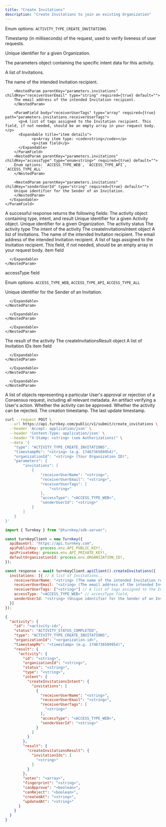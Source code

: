 ```yaml
---
title: "Create Invitations"
description: "Create Invitations to join an existing Organization"
---
```



<EndpointPath type="submit" path="create_invitations" />

<Authorizations />

<H3Bordered text="Body" />

<ParamField body="type" type="enum<string>" required={true}>

Enum options: `ACTIVITY_TYPE_CREATE_INVITATIONS`
</ParamField>

<ParamField body="timestampMs" type="string" required={true}>

Timestamp (in milliseconds) of the request, used to verify liveness of user requests.
</ParamField>

<ParamField body="organizationId" type="string" required={true}>

Unique identifier for a given Organization.
</ParamField>

<ParamField body="parameters" type="object" required={true} path="parameters">
  <p>The parameters object containing the specific intent data for this activity.</p>
  <Expandable title="details">
    <ParamField body="invitations" type="array" required={true} path="parameters.invitations">
      <p>A list of Invitations.</p>
      <Expandable title="item details">
        <NestedParam parentKey="parameters.invitations" childKey="receiverUserName" type="string" required={true} default="">
        The name of the intended Invitation recipient.
        </NestedParam>
        
        <NestedParam parentKey="parameters.invitations" childKey="receiverUserEmail" type="string" required={true} default="">
        The email address of the intended Invitation recipient.
        </NestedParam>
        
        <ParamField body="receiverUserTags" type="array" required={true} path="parameters.invitations.receiverUserTags">
          <p>A list of tags assigned to the Invitation recipient. This field, if not needed, should be an empty array in your request body.</p>
          <Expandable title="item details">
                <p>Array item type: <code>string</code></p>
                <p>item field</p>
          </Expandable>
        </ParamField>
        <NestedParam parentKey="parameters.invitations" childKey="accessType" type="enum<string>" required={true} default="">
        Enum options: `ACCESS_TYPE_WEB`, `ACCESS_TYPE_API`, `ACCESS_TYPE_ALL`
        </NestedParam>
        
        <NestedParam parentKey="parameters.invitations" childKey="senderUserId" type="string" required={true} default="">
        Unique identifier for the Sender of an Invitation.
        </NestedParam>
      </Expandable>
    </ParamField>
  </Expandable>
</ParamField>

<H3Bordered text="Response" />
A successful response returns the following fields:

<ResponseField name="activity" type="object" required={true}>
  The activity object containing type, intent, and result
  <Expandable title="activity details">
    <NestedParam parentKey="activity" childKey="id" type="string" required={true}>
Unique identifier for a given Activity object.
</NestedParam>
<NestedParam parentKey="activity" childKey="organizationId" type="string" required={true}>
Unique identifier for a given Organization.
</NestedParam>
<NestedParam parentKey="activity" childKey="status" type="string" required={true}>
The activity status
</NestedParam>
<NestedParam parentKey="activity" childKey="type" type="string" required={true}>
The activity type
</NestedParam>
<NestedParam parentKey="activity" childKey="intent" type="object" required={true}>
      The intent of the activity
      <Expandable title="intent details">
        <NestedParam parentKey="activity.intent" childKey="createInvitationsIntent" type="object" required={true}>
      The createInvitationsIntent object
      <Expandable title="createInvitationsIntent details">
        <NestedParam parentKey="activity.intent.createInvitationsIntent" childKey="invitations" type="array" required={true}>
      A list of Invitations.
      <Expandable title="invitations details">
        <NestedParam parentKey="activity.intent.createInvitationsIntent.invitations" childKey="receiverUserName" type="string" required={true}>
The name of the intended Invitation recipient.
</NestedParam>
<NestedParam parentKey="activity.intent.createInvitationsIntent.invitations" childKey="receiverUserEmail" type="string" required={true}>
The email address of the intended Invitation recipient.
</NestedParam>
<NestedParam parentKey="activity.intent.createInvitationsIntent.invitations" childKey="receiverUserTags" type="array" required={true}>
      A list of tags assigned to the Invitation recipient. This field, if not needed, should be an empty array in your request body.
      <Expandable title="receiverUserTags details">
        <NestedParam parentKey="activity.intent.createInvitationsIntent.invitations.receiverUserTags" childKey="item" type="string" required={true}>
item field
</NestedParam>

      </Expandable>
    </NestedParam>
<NestedParam parentKey="activity.intent.createInvitationsIntent.invitations" childKey="accessType" type="enum" required={true}>
accessType field
  
Enum options: `ACCESS_TYPE_WEB`, `ACCESS_TYPE_API`, `ACCESS_TYPE_ALL`

</NestedParam>
<NestedParam parentKey="activity.intent.createInvitationsIntent.invitations" childKey="senderUserId" type="string" required={true}>
Unique identifier for the Sender of an Invitation.
</NestedParam>

      </Expandable>
    </NestedParam>

      </Expandable>
    </NestedParam>

      </Expandable>
    </NestedParam>
<NestedParam parentKey="activity" childKey="result" type="object" required={true}>
      The result of the activity
      <Expandable title="result details">
        <NestedParam parentKey="activity.result" childKey="createInvitationsResult" type="object" required={true}>
      The createInvitationsResult object
      <Expandable title="createInvitationsResult details">
        <NestedParam parentKey="activity.result.createInvitationsResult" childKey="invitationIds" type="array" required={true}>
      A list of Invitation IDs
      <Expandable title="invitationIds details">
        <NestedParam parentKey="activity.result.createInvitationsResult.invitationIds" childKey="item" type="string" required={true}>
item field
</NestedParam>

      </Expandable>
    </NestedParam>

      </Expandable>
    </NestedParam>

      </Expandable>
    </NestedParam>
<NestedParam parentKey="activity" childKey="votes" type="array" required={true}>
A list of objects representing a particular User's approval or rejection of a Consensus request, including all relevant metadata.
</NestedParam>
<NestedParam parentKey="activity" childKey="fingerprint" type="string" required={true}>
An artifact verifying a User's action.
</NestedParam>
<NestedParam parentKey="activity" childKey="canApprove" type="boolean" required={true}>
Whether the activity can be approved.
</NestedParam>
<NestedParam parentKey="activity" childKey="canReject" type="boolean" required={true}>
Whether the activity can be rejected.
</NestedParam>
<NestedParam parentKey="activity" childKey="createdAt" type="string" required={true}>
The creation timestamp.
</NestedParam>
<NestedParam parentKey="activity" childKey="updatedAt" type="string" required={true}>
The last update timestamp.
</NestedParam>

  </Expandable>
</ResponseField>

<RequestExample>

```bash title="cURL"
curl --request POST \
  --url https://api.turnkey.com/public/v1/submit/create_invitations \
  --header 'Accept: application/json' \
  --header 'Content-Type: application/json' \
  --header "X-Stamp: <string> (see Authorizations)" \
  --data '{
    "type": "ACTIVITY_TYPE_CREATE_INVITATIONS",
    "timestampMs": "<string> (e.g. 1746736509954)",
    "organizationId": "<string> (Your Organization ID)",
    "parameters": {
        "invitations": [
            {
                "receiverUserName": "<string>",
                "receiverUserEmail": "<string>",
                "receiverUserTags": [
                    "<string>"
                ],
                "accessType": "<ACCESS_TYPE_WEB>",
                "senderUserId": "<string>"
            }
        ]
    }
}'
```

```javascript title="JavaScript"
import { Turnkey } from "@turnkey/sdk-server";

const turnkeyClient = new Turnkey({
  apiBaseUrl: "https://api.turnkey.com",
  apiPublicKey: process.env.API_PUBLIC_KEY!,
  apiPrivateKey: process.env.API_PRIVATE_KEY!,
  defaultOrganizationId: process.env.ORGANIZATION_ID!,
});

const response = await turnkeyClient.apiClient().createInvitations({
  invitations: [{ // A list of Invitations.,
    receiverUserName: "<string> (The name of the intended Invitation recipient.)",
    receiverUserEmail: "<string> (The email address of the intended Invitation recipient.)",
    receiverUserTags: ["<string>"] // A list of tags assigned to the Invitation recipient. This field, if not needed, should be an empty array in your request body.,
    accessType: "<ACCESS_TYPE_WEB>" // accessType field,
    senderUserId: "<string> (Unique identifier for the Sender of an Invitation.)",
  }]
});
```

</RequestExample>

<ResponseExample>

```json 200
{
  "activity": {
    "id": "<activity-id>",
    "status": "ACTIVITY_STATUS_COMPLETED",
    "type": "ACTIVITY_TYPE_CREATE_INVITATIONS",
    "organizationId": "<organization-id>",
    "timestampMs": "<timestamp> (e.g. 1746736509954)",
    "result": {
      "activity": {
        "id": "<string>",
        "organizationId": "<string>",
        "status": "<string>",
        "type": "<string>",
        "intent": {
          "createInvitationsIntent": {
            "invitations": [
              {
                "receiverUserName": "<string>",
                "receiverUserEmail": "<string>",
                "receiverUserTags": [
                  "<string>"
                ],
                "accessType": "<ACCESS_TYPE_WEB>",
                "senderUserId": "<string>"
              }
            ]
          }
        },
        "result": {
          "createInvitationsResult": {
            "invitationIds": [
              "<string>"
            ]
          }
        },
        "votes": "<array>",
        "fingerprint": "<string>",
        "canApprove": "<boolean>",
        "canReject": "<boolean>",
        "createdAt": "<string>",
        "updatedAt": "<string>"
      }
    }
  }
}
```

</ResponseExample>
